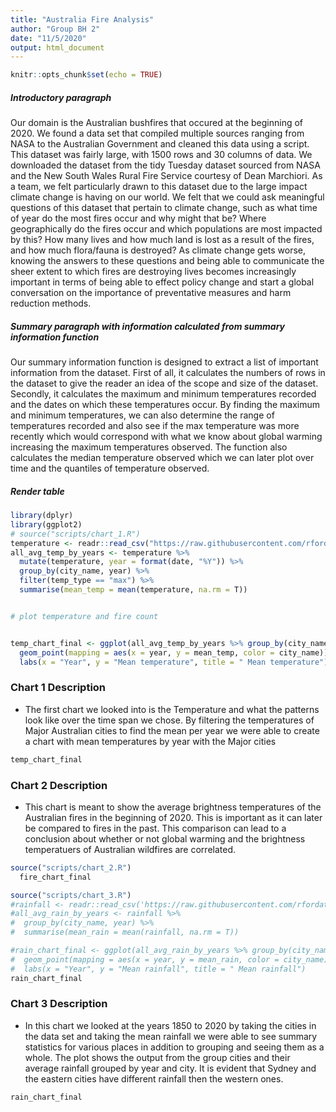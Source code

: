 ```yaml
---
title: "Australia Fire Analysis"
author: "Group BH 2"
date: "11/5/2020"
output: html_document
---
```


```r
knitr::opts_chunk$set(echo = TRUE)
```

##### Introductory paragraph

  Our domain is the Australian bushfires that occured at the beginning of 2020. We found a data set that compiled multiple sources ranging from NASA 
to the Australian Government and cleaned this data using a script. This dataset was fairly large, with 1500 rows and 30 columns of data.
We downloaded the dataset from the tidy Tuesday dataset sourced from NASA and the New South Wales Rural Fire Service courtesy of Dean Marchiori. 
As a team, we felt particularly drawn to this dataset due to the large impact climate change is having on our world. We felt that we could ask meaningful 
questions of this dataset that pertain to climate change, such as what time of year do the most fires occur and why might that be?
Where geographically do the fires occur and which populations are most impacted by this? How many lives and how much land is lost as a result of the fires, 
and how much flora/fauna is destroyed? As climate change gets worse, knowing the answers to these questions and being able to communicate the sheer extent
to which fires are destroying lives becomes increasingly important in terms of being able to effect policy change and start a global conversation 
on the importance of preventative measures and harm reduction methods.

##### Summary paragraph with information calculated from summary information function

  Our summary information function is designed to extract a list of important information from the dataset. First of all, it calculates the numbers of rows in the dataset to give the reader an idea of the scope and size of the dataset. Secondly, it calculates the maximum and minimum temperatures recorded and the dates on which these temperatures occur. By finding the maximum and minimum temperatures, we can also determine the range of temperatures recorded and also see if the max temperature was more recently which would correspond with what we know about global warming increasing the maximum temperatures observed. The function also calculates the median temperature observed which we can later plot over time and the quantiles of temperature observed.

##### Render table

```r
library(dplyr)
library(ggplot2)
# source("scripts/chart_1.R")
temperature <- readr::read_csv("https://raw.githubusercontent.com/rfordatascience/tidytuesday/master/data/2020/2020-01-07/temperature.csv")
all_avg_temp_by_years <- temperature %>% 
  mutate(temperature, year = format(date, "%Y")) %>%
  group_by(city_name, year) %>% 
  filter(temp_type == "max") %>% 
  summarise(mean_temp = mean(temperature, na.rm = T))


# plot temperature and fire count


temp_chart_final <- ggplot(all_avg_temp_by_years %>% group_by(city_name)) +
  geom_point(mapping = aes(x = year, y = mean_temp, color = city_name)) +
  labs(x = "Year", y = "Mean temperature", title = " Mean temperature")  
```

### Chart 1 Description 
- The first chart we looked into is the Temperature and what the patterns look like over the time span we chose. By filtering the temperatures of Major Australian cities to find the mean per year we were able to create a chart with mean temperatures by year with the Major cities 

```r
temp_chart_final
```

### Chart 2 Description
- This chart is meant to show the average brightness temperatures of the Australian fires in the beginning of 2020. This is important as it can later be compared to fires in the past. This comparison can lead to a conclusion about whether or not global warming and the brightness temperatuers of Australian wildfires are correlated.

```r
source("scripts/chart_2.R")
  fire_chart_final
```

```r
source("scripts/chart_3.R")
#rainfall <- readr::read_csv('https://raw.githubusercontent.com/rfordatascience/tidytuesday/master/dat#a/2020/2020-01-07/rainfall.csv')
#all_avg_rain_by_years <- rainfall %>%
#  group_by(city_name, year) %>% 
#  summarise(mean_rain = mean(rainfall, na.rm = T))

#rain_chart_final <- ggplot(all_avg_rain_by_years %>% group_by(city_name)) +
#  geom_point(mapping = aes(x = year, y = mean_rain, color = city_name)) +
#  labs(x = "Year", y = "Mean rainfall", title = " Mean rainfall") 
rain_chart_final
```

### Chart 3 Description
- In this chart we looked at the years 1850 to 2020 by taking the cities in the data set and taking the mean rainfall we were able to see summary statistics for various places in addition to grouping and seeing them as a whole. The plot shows the output from the group cities and their average rainfall grouped by year and city. It is evident that Sydney and the eastern cities have different rainfall then the western ones.

```r
rain_chart_final
```
